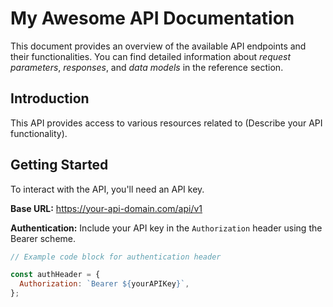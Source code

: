# My Awesome API Documentation

This document provides an overview of the available API endpoints and their functionalities. You can find detailed information about *request parameters*, _responses_, and _data models_ in the reference section.

## Introduction

This API provides access to various resources related to (Describe your API functionality).

## Getting Started

To interact with the API, you'll need an API key.

**Base URL:** https://your-api-domain.com/api/v1

**Authentication:** Include your API key in the `Authorization` header using the Bearer scheme.

```jsx
// Example code block for authentication header

const authHeader = {
  Authorization: `Bearer ${yourAPIKey}`,
};
```